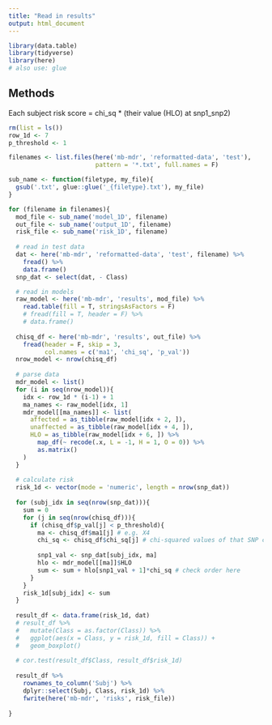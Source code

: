 ```yaml
---
title: "Read in results"
output: html_document
---
```


```r
library(data.table)
library(tidyverse)
library(here)
# also use: glue
```

## Methods
Each subject risk score = chi_sq * (their value (HLO) at snp1_snp2)

```r
rm(list = ls())
row_1d <- 7
p_threshold <- 1

filenames <- list.files(here('mb-mdr', 'reformatted-data', 'test'), 
                        pattern = '*.txt', full.names = F)

sub_name <- function(filetype, my_file){
  gsub('.txt', glue::glue('_{filetype}.txt'), my_file)
}

for (filename in filenames){
  mod_file <- sub_name('model_1D', filename)
  out_file <- sub_name('output_1D', filename)
  risk_file <- sub_name('risk_1D', filename)
  
  # read in test data
  dat <- here('mb-mdr', 'reformatted-data', 'test', filename) %>% 
    fread() %>% 
    data.frame()
  snp_dat <- select(dat, - Class)

  # read in models
  raw_model <- here('mb-mdr', 'results', mod_file) %>%
    read.table(fill = T, stringsAsFactors = F)
    # fread(fill = T, header = F) %>%
    # data.frame()
  
  chisq_df <- here('mb-mdr', 'results', out_file) %>%
    fread(header = F, skip = 3, 
          col.names = c('ma1', 'chi_sq', 'p_val'))
  nrow_model <- nrow(chisq_df)
  
  # parse data
  mdr_model <- list()
  for (i in seq(nrow_model)){
    idx <- row_1d * (i-1) + 1
    ma_names <- raw_model[idx, 1]
    mdr_model[[ma_names]] <- list(
      affected = as_tibble(raw_model[idx + 2, ]),
      unaffected = as_tibble(raw_model[idx + 4, ]),
      HLO = as_tibble(raw_model[idx + 6, ]) %>%
        map_df(~ recode(.x, L = -1, H = 1, O = 0)) %>%
        as.matrix()
    )
  }
  
  # calculate risk
  risk_1d <- vector(mode = 'numeric', length = nrow(snp_dat))
  
  for (subj_idx in seq(nrow(snp_dat))){
    sum = 0
    for (j in seq(nrow(chisq_df))){
      if (chisq_df$p_val[j] < p_threshold){
        ma <- chisq_df$ma1[j] # e.g. X4
        chi_sq <- chisq_df$chi_sq[j] # chi-squared values of that SNP comb
        
        snp1_val <- snp_dat[subj_idx, ma]
        hlo <- mdr_model[[ma]]$HLO
        sum <- sum + hlo[snp1_val + 1]*chi_sq # check order here
      }
    }
    risk_1d[subj_idx] <- sum
  }
  
  result_df <- data.frame(risk_1d, dat) 
  # result_df %>%
  #   mutate(Class = as.factor(Class)) %>%
  #   ggplot(aes(x = Class, y = risk_1d, fill = Class)) +
  #   geom_boxplot()
  
  # cor.test(result_df$Class, result_df$risk_1d)
  
  result_df %>% 
    rownames_to_column('Subj') %>%
    dplyr::select(Subj, Class, risk_1d) %>%
    fwrite(here('mb-mdr', 'risks', risk_file))
  
}
```

